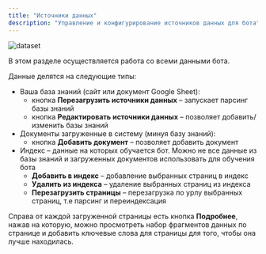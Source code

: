 ```yaml
---
title: "Источники данных"
description: "Управление и конфигурирование источников данных для бота"
---
```


<img src="/images/lk-dataset-overview.jpg" alt="dataset" />

В этом разделе осуществляется работа со всеми данными бота.

Данные делятся на следующие типы:
- Ваша база знаний (сайт или документ Google Sheet):
  - кнопка **Перезагрузить источники данных** – запускает парсинг базы знаний
  - кнопка **Редактировать источники данных** – позволяет добавить/изменить базы знаний
- Документы загруженные в систему (минуя базу знаний):
  - кнопка **Добавить документ** – позволяет добавить документ
- Индекс – данные на которых обучается бот. Можно не все данные из базы знаний и загруженных документов использовать для обучения бота
  - **Добавить в индекс** – добавление выбранных страниц в индекс
  - **Удалить из индекса** – удаление выбранных страниц из индекса
  - **Перезагрузить страницы** – перезагрузка по урлу выбранных страниц, т.е парсинг и переиндексация

Справа от каждой загруженной страницы есть кнопка **Подробнее**, нажав на которую, можно просмотреть набор фрагментов данных по странице и добавить ключевые слова для страницы для того, чтобы она лучше находилась.
